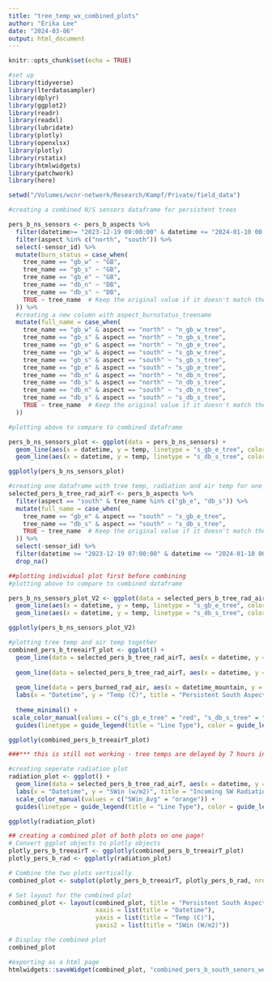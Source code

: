 ```yaml
---
title: "tree_temp_wx_combined_plots"
author: "Erika Lee"
date: "2024-03-06"
output: html_document
---
```


```r
knitr::opts_chunk$set(echo = TRUE)
```

```r
#set up
library(tidyverse)
library(lterdatasampler)
library(dplyr)
library(ggplot2)
library(readr)
library(readxl)
library(lubridate)
library(plotly)
library(openxlsx)
library(plotly)
library(rstatix)
library(htmlwidgets)
library(patchwork)
library(here)

setwd("/Volumes/wcnr-network/Research/Kampf/Private/field_data")
```

```r
#creating a combined N/S sensors dataframe for persistent trees

pers_b_ns_sensors <- pers_b_aspects %>%
  filter(datetime>= "2023-12-19 00:00:00" & datetime <= "2024-01-10 00:00:00") %>%
  filter(aspect %in% c("north", "south")) %>%
  select(-sensor_id) %>%
  mutate(burn_status = case_when(
    tree_name == "gb_w" ~ "GB",
    tree_name == "gb_s" ~ "GB",
    tree_name == "gb_e" ~ "GB",
    tree_name == "db_n" ~ "DB",
    tree_name == "db_s" ~ "DB",
    TRUE ~ tree_name  # Keep the original value if it doesn't match the conditions
  )) %>%
  #creating a new column with aspect_burnstatus_treename
  mutate(full_name = case_when(
    tree_name == "gb_w" & aspect == "north" ~ "n_gb_w_tree",
    tree_name == "gb_s" & aspect == "north" ~ "n_gb_s_tree",
    tree_name == "gb_e" & aspect == "north" ~ "n_gb_e_tree",
    tree_name == "gb_w" & aspect == "south" ~ "s_gb_w_tree",
    tree_name == "gb_s" & aspect == "south" ~ "s_gb_s_tree",
    tree_name == "gb_e" & aspect == "south" ~ "s_gb_e_tree",
    tree_name == "db_n" & aspect == "north" ~ "n_db_n_tree",
    tree_name == "db_s" & aspect == "north" ~ "n_db_s_tree",
    tree_name == "db_n" & aspect == "south" ~ "s_db_n_tree",
    tree_name == "db_s" & aspect == "south" ~ "s_db_s_tree",
    TRUE ~ tree_name  # Keep the original value if it doesn't match the conditions
  ))
```

```r
#plotting above to compare to combined dataframe

pers_b_ns_sensors_plot <- ggplot(data = pers_b_ns_sensors) +
  geom_line(aes(x = datetime, y = temp, linetype = "s_gb_e_tree", color = "s_gb_e_tree"), linetype = "solid", alpha = 0.5) + 
  geom_line(aes(x = datetime, y = temp, linetype = "s_db_s_tree", color = "s_db_s_tree"), linetype = "dashed", alpha = 0.5)

ggplotly(pers_b_ns_sensors_plot)
```

```r
#creating one dataframe with tree temp, radiation and air temp for one tree
selected_pers_b_tree_rad_airT <- pers_b_aspects %>%
  filter(aspect == "south" & tree_name %in% c("gb_e", "db_s")) %>%
  mutate(full_name = case_when(
    tree_name == "gb_e" & aspect == "south" ~ "s_gb_e_tree",
    tree_name == "db_s" & aspect == "south" ~ "s_db_s_tree",
    TRUE ~ tree_name  # Keep the original value if it doesn't match the conditions
  )) %>%
  select(-sensor_id) %>%
  filter(datetime >= "2023-12-19 07:00:00" & datetime <= "2024-01-10 00:00:00") %>%
  drop_na()
```

```r
##plotting individual plot first before combining
#plotting above to compare to combined dataframe

pers_b_ns_sensors_plot_V2 <- ggplot(data = selected_pers_b_tree_rad_airT) +
  geom_line(aes(x = datetime, y = temp, linetype = "s_gb_e_tree", color = "s_gb_e_tree"), linetype = "solid", alpha = 0.5) + 
  geom_line(aes(x = datetime, y = temp, linetype = "s_db_s_tree", color = "s_db_s_tree"), linetype = "dashed", alpha = 0.5)

ggplotly(pers_b_ns_sensors_plot_V2)
```

```r
#plotting tree temp and air temp together
combined_pers_b_treeairT_plot <- ggplot() +
  geom_line(data = selected_pers_b_tree_rad_airT, aes(x = datetime, y = temp, linetype = "s_gb_e_tree", color = "s_gb_e_tree"), linetype = "solid", alpha = 0.5) + 
  
  geom_line(data = selected_pers_b_tree_rad_airT, aes(x = datetime, y = temp, linetype = "s_db_s_tree", color = "s_db_s_tree"), linetype = "dashed", alpha = 0.5) +
  
  geom_line(data = pers_burned_rad_air, aes(x = datetime_mountain, y = AirTC_Avg, color = "AirT (C)"), linetype = "solid", alpha = 0.5) +
  labs(x = "Datetime", y = "Temp (C)", title = "Persistent South Aspect Sensors Tree Temps and Weather") +
  
  theme_minimal() +
 scale_color_manual(values = c("s_gb_e_tree" = "red", "s_db_s_tree" = "blue", "AirT (C)" = "green")) +
  guides(linetype = guide_legend(title = "Line Type"), color = guide_legend(title = "Color"))

ggplotly(combined_pers_b_treeairT_plot)

###*** this is still not working - tree temps are delayed by 7 hours in this plot but NOT in the individual plots or in the dataset. 
```

```r
#creating seperate radiation plot
radiation_plot <- ggplot() +
  geom_line(data = selected_pers_b_tree_rad_airT, aes(x = datetime, y = SWin_Avg, color = "SWin_Avg")) +
  labs(x = "Datetime", y = "SWin (w/m2)", title = "Incoming SW Radiation") +
  scale_color_manual(values = c("SWin_Avg" = "orange")) +
  guides(linetype = guide_legend(title = "Line Type"), color = guide_legend(title = "Color"))

ggplotly(radiation_plot)
```

```r
## creating a combined plot of both plots on one page!
# Convert ggplot objects to plotly objects
plotly_pers_b_treeairT <- ggplotly(combined_pers_b_treeairT_plot)
plotly_pers_b_rad <- ggplotly(radiation_plot)

# Combine the two plots vertically
combined_plot <- subplot(plotly_pers_b_treeairT, plotly_pers_b_rad, nrows = 2, shareX = TRUE)

# Set layout for the combined plot
combined_plot <- layout(combined_plot, title = "Persistent South Aspect Sensors Tree Temps, Air Temp and Incoming SW radiation",
                        xaxis = list(title = "Datetime"),
                        yaxis = list(title = "Temp (C)"), 
                        yaxis2 = list(title = "SWin (W/m2)"))

# Display the combined plot
combined_plot
```

```r
#exporting as a html page
htmlwidgets::saveWidget(combined_plot, "combined_pers_b_south_senors_weather_data_V2.html")
```
